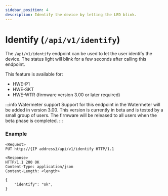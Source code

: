 ```yaml
---
sidebar_position: 4
description: Identify the device by letting the LED blink.
---
```


# Identify (`/api/v1/identify`)

The `/api/v1/identify` endpoint can be used to let the user identify the device. The status light will blink for a few seconds after calling this endpoint.

This feature is available for:

-   HWE-P1
-   HWE-SKT
-   HWE-WTR (firmware version 3.00 or later required)

:::info Watermeter support
Support for this endpoint in the Watermeter will be added in version 3.00. This version is currently in beta and is tested by a small group of users. The firmware will be released to all users when the beta phase is completed.
:::

### Example

```
<Request>
PUT http://{IP address}/api/v1/identify HTTP/1.1

<Response>
HTTP/1.1 200 OK
Content-Type: application/json
Content-Length: <length>

{
    "identify": "ok",
}
```

